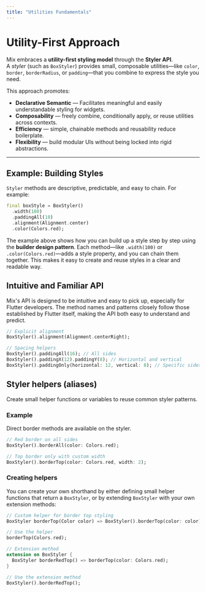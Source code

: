 ```yaml
---
title: "Utilities Fundamentals"
---
```


# Utility-First Approach

Mix embraces a **utility-first styling model** through the **Styler API**.  
A *styler* (such as `BoxStyler`) provides small, composable utilities—like `color`, `border`, `borderRadius`, or `padding`—that you combine to express the style you need.

This approach promotes:

- **Declarative Semantic** — Facilitates meaningful and easily understandable styling for widgets.
- **Composability** — freely combine, conditionally apply, or reuse utilities across contexts.
- **Efficiency** — simple, chainable methods and reusability reduce boilerplate.
- **Flexibility** — build modular UIs without being locked into rigid abstractions.

---

## Example: Building Styles

`Styler` methods are descriptive, predictable, and easy to chain. For example:

```dart
final boxStyle = BoxStyler()
  .width(100)
  .paddingAll(10)
  .alignment(Alignment.center)
  .color(Colors.red);
```

The example above shows how you can build up a style step by step using the **builder design pattern**. Each method—like `.width(100)` or `.color(Colors.red)`—adds a style property, and you can chain them together. This makes it easy to create and reuse styles in a clear and readable way.

## Intuitive and Familiar API

Mix's API is designed to be intuitive and easy to pick up, especially for Flutter developers. The method names and patterns closely follow those established by Flutter itself, making the API both easy to understand and predict.

```dart
// Explicit alignment
BoxStyler().alignment(Alignment.centerRight);

// Spacing helpers
BoxStyler().paddingAll(16); // All sides
BoxStyler().paddingX(12).paddingY(8); // Horizontal and vertical
BoxStyler().paddingOnly(horizontal: 12, vertical: 8); // Specific sides
```

## Styler helpers (aliases)

Create small helper functions or variables to reuse common styler patterns.

### Example

Direct border methods are available on the styler.

```dart
// Red border on all sides
BoxStyler().borderAll(color: Colors.red);

// Top border only with custom width
BoxStyler().borderTop(color: Colors.red, width: 2);
```

### Creating helpers



You can create your own shorthand by either defining small helper functions that return a `BoxStyler`, or by extending `BoxStyler` with your own extension methods:

```dart
// Custom helper for border top styling
BoxStyler borderTop(Color color) => BoxStyler().borderTop(color: color);

// Use the helper
borderTop(Colors.red);

// Extension method
extension on BoxStyler {
  BoxStyler borderRedTop() => borderTop(color: Colors.red);
}

// Use the extension method
BoxStyler().borderRedTop();
```